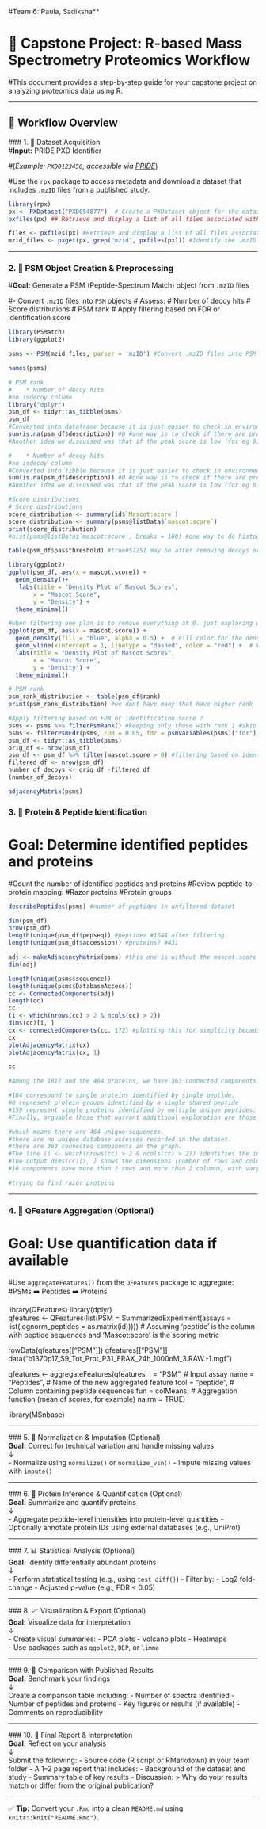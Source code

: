 #Team 6: Paula, Sadiksha**
  
# 🧬 Capstone Project: R-based Mass Spectrometry Proteomics Workflow
  
#This document provides a step-by-step guide for your capstone project on analyzing proteomics data using R.

---
  
## 🔁 Workflow Overview
  ### 1. 📁 Dataset Acquisition  
  #**Input:** PRIDE PXD Identifier  
 
#(*Example: `PXD0123456`, accessible via [PRIDE](https://www.ebi.ac.uk/pride/)*)

#Use the `rpx` package to access metadata and download a dataset that includes `.mzID` files from a published study.
```r
library(rpx)
px <- PXDataset("PXD054877")  # Create a PXDataset object for the dataset with ID "PXD056514" #female
pxfiles(px) ## Retrieve and display a list of all files associated with the PXDataset object 'px'

```

```r
files <- pxfiles(px) #Retrieve and display a list of all files associated with the PXDataset object 'px'
mzid_files <- pxget(px, grep("mzid", pxfiles(px))) #Identify the .mzID files from the retrieved files
```


---
  
### 2. 🧱 PSM Object Creation & Preprocessing  
#**Goal:** Generate a PSM (Peptide-Spectrum Match) object from `.mzID` files  
 
#- Convert `.mzID` files into `PSM` objects
# Assess:
# Number of decoy hits
# Score distributions
# PSM rank
# Apply filtering based on FDR or identification score

```r
library(PSMatch)
library(ggplot2)
```


```r
psms <- PSM(mzid_files, parser = 'mzID') #Convert .mzID files into PSM objects
```

```r
names(psms)
```
```r
# PSM rank
#    * Number of decoy hits
#no isdecoy column
library("dplyr")
psm_df <- tidyr::as_tibble(psms)
psm_df
#Converted into dataframe because it is just easier to check in environment and easier to work on for me. Please ignore this if you don't want to do dataframe and read the columns in similar way as line 58 hist script :) but the dataframe is for exploring and visualization only. we will do filtering in actual object psms in later steps
sum(is.na(psm_df$description)) #0 #one way is to check if there are proteins without description. -> No NAs in description
#Another idea we discussed was that if the peak score is low (for eg 0), they could be removed as decoy. So I will come back to that in later step after score distribution
```


```r
#    * Number of decoy hits
#no isdecoy column
#Converted into tibble because it is just easier to check in environment and easier to work on for me. as  hist script :) 
sum(is.na(psm_df$description)) #0 #one way is to check if there are proteins without description. -> No NAs in description
#Another idea we discussed was that if the peak score is low (for eg 0), they could be removed as decoy. So I will come back to that in later step after score distribution
```



```r
#Score distributions
# Score distributions
score_distribution <- summary(id$`Mascot:score`)
score_distribution <- summary(psms@listData$`mascot:score`)
print(score_distribution)
#hist(psms@listData$`mascot:score`, breaks = 100) #one way to do histogram

table(psm_df$passthreshold) #true#57251 may be after removing decoys or delta score or mascot score thereshold? 

library(ggplot2)
ggplot(psm_df, aes(x = mascot.score)) +
  geom_density()+
   labs(title = "Density Plot of Mascot Scores",
       x = "Mascot Score",
       y = "Density") +
  theme_minimal() 
```
```r

#when filtering one plan is to remove everything at 0. just exploring where to filter
ggplot(psm_df, aes(x = mascot.score)) +
  geom_density(fill = "blue", alpha = 0.5) +  # Fill color for the density plot
  geom_vline(xintercept = 1, linetype = "dashed", color = "red") +  # Vertical line at x = 1
  labs(title = "Density Plot of Mascot Scores",
       x = "Mascot Score",
       y = "Density") +
  theme_minimal() 
```



```r
# PSM rank
psm_rank_distribution <- table(psm_df$rank)
print(psm_rank_distribution) #we dont have many that have higher rank
```

```r
#Apply filtering based on FDR or identification score ?
psms <- psms %>% filterPsmRank() #keeping only those with rank 1 #skip this?
psms <- filterPsmFdr(psms, FDR = 0.05, fdr = psmVariables(psms)["fdr"], verbose = TRUE) #if we had fdr column, we don't have that column
psm_df <- tidyr::as_tibble(psms)
orig_df <- nrow(psm_df)
psm_df <- psm_df %>% filter(mascot.score > 0) #filtering based on identification score becuase we do not have decoys adn fdr in this data
filtered_df <- nrow(psm_df)
number_of_decoys <- orig_df -filtered_df
(number_of_decoys) 
```

```r
adjacencyMatrix(psms)
```





  
### 3. 🧬 Protein & Peptide Identification  
# **Goal:** Determine identified peptides and proteins  
#Count the number of identified peptides and proteins
#Review peptide-to-protein mapping:
#Razor proteins
#Protein groups
```r
describePeptides(psms) #number of peptides in unfiltered dataset

dim(psm_df)
nrow(psm_df)
length(unique(psm_df$pepseq)) #peptides #1644 after filtering
length(unique(psm_df$accession)) #proteins? #431
```

```r
adj <- makeAdjacencyMatrix(psms) #this one is without the mascot.score <0 removed because i dont know how to convert tibble to psm again. but rank 1 is filtered. 
dim(adj)
```
```r
length(unique(psms$sequence))
length(unique(psms$DatabaseAccess))
cc <- ConnectedComponents(adj)
length(cc)
cc
(i <- which(nrows(cc) > 2 & ncols(cc) > 2))
dims(cc)[i, ]
cx <- connectedComponents(cc, 172) #plotting this for simplicity because this component has low number of rows 17 rows(fragments?)
cx
plotAdjacencyMatrix(cx)
plotAdjacencyMatrix(cx, 1)

```
```r
cc
```

```r
#Among the 1817 and the 464 proteins, we have 363 connected components. 

#164 correspond to single proteins identified by single peptide. 
#0 represent protein groups identified by a single shared peptide
#159 represent single proteins identified by multiple unique peptides:
#Finally, arguable those that warrant additional exploration are those that are composed of multiple peptides and multiple proteins. There are 40 thereof in this identification

#which means there are 464 unique sequences.
#there are no unique database accesses recorded in the dataset.
#there are 363 connected components in the graph.
#The line (i <- which(nrows(cc) > 2 & ncols(cc) > 2)) identifies the indices of connected components that have more than 2 rows and more than 2 columns.
#The output dims(cc)[i, ] shows the dimensions (number of rows and columns) of these selected connected components
#10 components have more than 2 rows and more than 2 columns, with varying sizes, the largest being 244 rows by 29 columns.
```


```r
#trying to find razor proteins
```

---
  
### 4. 🔄 QFeature Aggregation (Optional)  
# **Goal:** Use quantification data if available  
  
#Use `aggregateFeatures()` from the `QFeatures` package to aggregate:
  #PSMs ➡️ Peptides ➡️ Proteins

library(QFeatures)
library(dplyr)  
qfeatures <- QFeatures(list(PSM = SummarizedExperiment(assays = list(lognorm_peptides = as.matrix(id)))))
# Assuming 'peptide' is the column with peptide sequences and 'Mascot:score' is the scoring metric

rowData(qfeatures[["PSM"]])
qfeatures[["PSM"]]
data("b1370p17_S9_Tot_Prot_P31_FRAX_24h_1000nM_3.RAW.-1.mgf")

qfeatures <- aggregateFeatures(qfeatures,
                               i = "PSM",  # Input assay
                               name = "Peptides",  # Name of the new aggregated feature
                               fcol = "peptide",  # Column containing peptide sequences
                               fun = colMeans,  # Aggregation function (mean of scores, for example)
                               na.rm = TRUE)

library(MSnbase)



---
  
  ### 5. 🧼 Normalization & Imputation (Optional)  
  **Goal:** Correct for technical variation and handle missing values  
↓  
- Normalize using `normalize()` or `normalize_vsn()`
- Impute missing values with `impute()`

---
  
  ### 6. 🧪 Protein Inference & Quantification (Optional)  
  **Goal:** Summarize and quantify proteins  
↓  
- Aggregate peptide-level intensities into protein-level quantities
- Optionally annotate protein IDs using external databases (e.g., UniProt)

---
  
  ### 7. 📊 Statistical Analysis (Optional)  
  **Goal:** Identify differentially abundant proteins  
↓  
- Perform statistical testing (e.g., using `test_diff()`)
- Filter by:
  - Log2 fold-change
- Adjusted p-value (e.g., FDR < 0.05)

---
  
  ### 8. 📈 Visualization & Export (Optional)  
  **Goal:** Visualize data for interpretation  
↓  
- Create visual summaries:
  - PCA plots
- Volcano plots
- Heatmaps  
- Use packages such as `ggplot2`, `DEP`, or `limma`

---
  
  ### 9. 📖 Comparison with Published Results  
  **Goal:** Benchmark your findings  
↓  
Create a comparison table including:
  - Number of spectra identified
- Number of peptides and proteins
- Key figures or results (if available)
- Comments on reproducibility

---
  
  ### 10. 📝 Final Report & Interpretation  
  **Goal:** Reflect on your analysis  
↓  
Submit the following:
  - Source code (R script or RMarkdown) in your team folder
- A 1–2 page report that includes:
  - Background of the dataset and study
- Summary table of key results
- Discussion:
  > Why do your results match or differ from the original publication?
  
  ---
  
  ✅ **Tip:** Convert your `.Rmd` into a clean `README.md` using `knitr::knit("README.Rmd")`.
